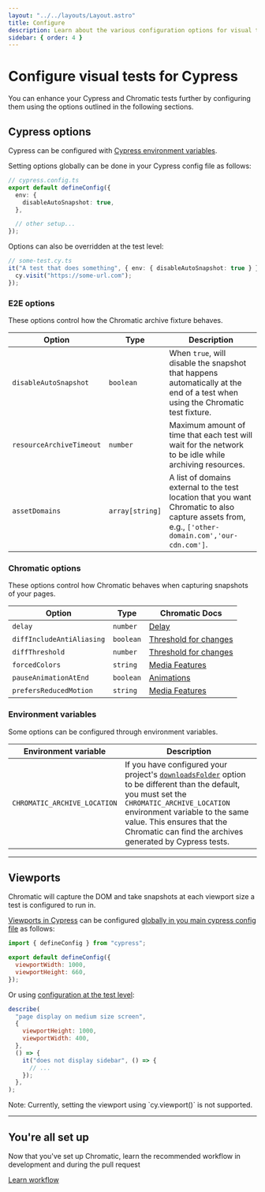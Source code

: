 ```yaml
---
layout: "../../layouts/Layout.astro"
title: Configure
description: Learn about the various configuration options for visual tests for Cypress
sidebar: { order: 4 }
---
```



# Configure visual tests for Cypress

You can enhance your Cypress and Chromatic tests further by configuring them using the options outlined in the following sections.

## Cypress options

Cypress can be configured with [Cypress environment variables](https://docs.cypress.io/guides/guides/environment-variables).

Setting options globally can be done in your Cypress config file as follows:

```ts
// cypress.config.ts
export default defineConfig({
  env: {
    disableAutoSnapshot: true,
  },

  // other setup...
});
```

Options can also be overridden at the test level:

```ts
// some-test.cy.ts
it("A test that does something", { env: { disableAutoSnapshot: true } }, () => {
  cy.visit("https://some-url.com");
});
```

### E2E options

These options control how the Chromatic archive fixture behaves.

| Option                   | Type            | Description                                                                                                                                                                          |
| ------------------------ | --------------- | ------------------------------------------------------------------------------------------------------------------------------------------------------------------------------------ |
| `disableAutoSnapshot`    | `boolean`       | When `true`, will disable the snapshot that happens automatically at the end of a test when using the Chromatic test fixture.                                                        |
| `resourceArchiveTimeout` | `number`        | Maximum amount of time that each test will wait for the network to be idle while archiving resources.                                                                                |
| `assetDomains`           | `array[string]` | A list of domains external to the test location that you want Chromatic to also capture assets from, e.g., <code style="display: inline;">['other-domain.com','our-cdn.com']</code>. |

### Chromatic options

These options control how Chromatic behaves when capturing snapshots of your pages.

| Option                    | Type      | Chromatic Docs                                                          |
| ------------------------- | --------- | ----------------------------------------------------------------------- |
| `delay`                   | `number`  | [Delay](/docs/delay/)                                                   |
| `diffIncludeAntiAliasing` | `boolean` | [Threshold for changes](/docs/threshold#anti-aliasing)                  |
| `diffThreshold`           | `number`  | [Threshold for changes](/docs/threshold#setting-the-threshold)          |
| `forcedColors`            | `string`  | [Media Features](/docs/media-features#test-high-contrast-color-schemes) |
| `pauseAnimationAtEnd`     | `boolean` | [Animations](/docs/animations#css-animations)                           |
| `prefersReducedMotion`    | `string`  | [Media Features](/docs/media-features#verify-reduced-motion-animations) |

### Environment variables

Some options can be configured through environment variables.

| Environment variable         | Description                                                                                                                                                                                                                                                                                                                                   |
| ---------------------------- | --------------------------------------------------------------------------------------------------------------------------------------------------------------------------------------------------------------------------------------------------------------------------------------------------------------------------------------------- |
| `CHROMATIC_ARCHIVE_LOCATION` | If you have configured your project's [`downloadsFolder`](https://docs.cypress.io/guides/references/configuration#Downloads) option to be different than the default, you must set the `CHROMATIC_ARCHIVE_LOCATION` environment variable to the same value. This ensures that the Chromatic can find the archives generated by Cypress tests. |

---

## Viewports

Chromatic will capture the DOM and take snapshots at each viewport size a test is configured to run in.

[Viewports in Cypress](https://docs.cypress.io/api/commands/viewport) can be configured [globally in you main cypress config file](https://docs.cypress.io/api/commands/viewport#Default-sizing) as follows:

```javascript
import { defineConfig } from "cypress";

export default defineConfig({
  viewportWidth: 1000,
  viewportHeight: 660,
});
```

Or using [configuration at the test level](https://docs.cypress.io/api/commands/viewport#Set-viewport-in-the-test-configuration):

```javascript
describe(
  "page display on medium size screen",
  {
    viewportHeight: 1000,
    viewportWidth: 400,
  },
  () => {
    it("does not display sidebar", () => {
      // ...
    });
  },
);
```

<div class="aside">
  Note: Currently, setting the viewport using `cy.viewport()` is not supported.
</div>

---

## You're all set up

Now that you've set up Chromatic, learn the recommended workflow in development and during the pull request

<a class="btn primary round" href="/docs/in-development">
  Learn workflow
</a>
